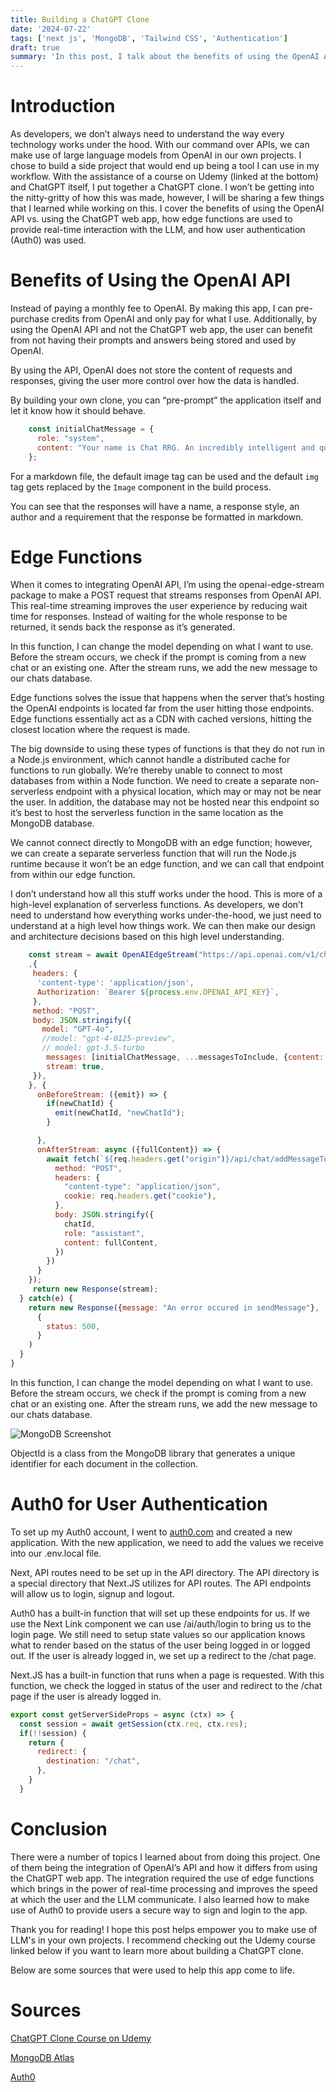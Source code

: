 ```yaml
---
title: Building a ChatGPT Clone
date: '2024-07-22'
tags: ['next js', 'MongoDB', 'Tailwind CSS', 'Authentication']
draft: true
summary: 'In this post, I talk about the benefits of using the OpenAI API in your own apps, edge functions and using Auth0 for user authentication.'
---
```


# Introduction

As developers, we don’t always need to understand the way every technology works under the hood. With our command over APIs, we can make use of large language models from OpenAI in our own projects. I chose to build a side project that would end up being a tool I can use in my workflow. With the assistance of a course on Udemy (linked at the bottom) and ChatGPT itself, I put together a ChatGPT clone. I won’t be getting into the nitty-gritty of how this was made, however, I will be sharing a few things that I learned while working on this. I cover the benefits of using the OpenAI API vs. using the ChatGPT web app, how edge functions are used to provide real-time interaction with the LLM, and how user authentication (Auth0) was used.

<TOCInline toc={props.toc} exclude="Introduction" />

# Benefits of Using the OpenAI API

Instead of paying a monthly fee to OpenAI. By making this app, I can pre-purchase credits from OpenAI and only pay for what I use. Additionally, by using the OpenAI API and not the ChatGPT web app, the user can benefit from not having their prompts and answers being stored and used by OpenAI.

By using the API, OpenAI does not store the content of requests and responses, giving the user more control over how the data is handled.

By building your own clone, you can “pre-prompt” the application itself and let it know how it should behave.

```js
    const initialChatMessage = {
      role: "system",
      content: "Your name is Chat RRG. An incredibly intelligent and quick-thinking AI, that always replies with an enthusiastic and positive energy. You were created by Ryan Griego. Your response must be formatted as markdown."
    };
```

For a markdown file, the default image tag can be used and the default `img` tag gets replaced by the `Image` component in the build process.

You can see that the responses will have a name, a response style, an author and a requirement that the response be formatted in markdown.

# Edge Functions

When it comes to integrating OpenAI API, I’m using the openai-edge-stream package to make a POST request that streams responses from OpenAI API. This real-time streaming improves the user experience by reducing wait time for responses. Instead of waiting for the whole response to be returned, it sends back the response as it’s generated.

In this function, I can change the model depending on what I want to use. Before the stream occurs, we check if the prompt is coming from a new chat or an existing one. After the stream runs, we add the new message to our chats database.

Edge functions solves the issue that happens when the server that’s hosting the OpenAI endpoints is located far from the user hitting those endpoints. Edge functions essentially act as a CDN with cached versions, hitting the closest location where the request is made.

The big downside to using these types of functions is that they do not run in a Node.js environment, which cannot handle a distributed cache for functions to run globally. We’re thereby unable to connect to most databases from within a Node function. We need to create a separate non-serverless endpoint with a physical location, which may or may not be near the user. In addition, the database may not be hosted near this endpoint so it’s best to host the serverless function in the same location as the MongoDB database.

We cannot connect directly to MongoDB with an edge function; however, we can create a separate serverless function that will run the Node.js runtime because it won’t be an edge function, and we can call that endpoint from within our edge function.

I don’t understand how all this stuff works under the hood. This is more of a high-level explanation of serverless functions. As developers, we don’t need to understand how everything works under-the-hood, we just need to understand at a high level how things work. We can then make our design and architecture decisions based on this high level understanding.


```js
    const stream = await OpenAIEdgeStream("https://api.openai.com/v1/chat/completions"
    ,{
     headers: {
      'content-type': 'application/json',
      Authorization: `Bearer ${process.env.OPENAI_API_KEY}`,
     },
     method: "POST",
     body: JSON.stringify({
       model: "GPT-4o",
       //model: "gpt-4-0125-preview",
       // model: gpt-3.5-turbo
        messages: [initialChatMessage, ...messagesToInclude, {content: message, role: "user"}],
        stream: true,
     }),
    }, {
      onBeforeStream: ({emit}) => {
        if(newChatId) {
          emit(newChatId, "newChatId");
        }

      },
      onAfterStream: async ({fullContent}) => {
        await fetch(`${req.headers.get("origin")}/api/chat/addMessageToChat`, {
          method: "POST",
          headers: {
            "content-type": "application/json",
            cookie: req.headers.get("cookie"),
          },
          body: JSON.stringify({
            chatId,
            role: "assistant",
            content: fullContent,
          })
        })
      }
    });
     return new Response(stream);
  } catch(e) {
    return new Response({message: "An error occured in sendMessage"},
      {
        status: 500,
      }
    )
  }
}
```

In this function, I can change the model depending on what I want to use. Before the stream occurs, we check if the prompt is coming from a new chat or an existing one. After the stream runs, we add the new message to our chats database.


![MongoDB Screenshot](/static/images/mongo-db-screenshot.png)

ObjectId is a class from the MongoDB library that generates a unique identifier for each document in the collection.

# Auth0 for User Authentication

To set up my Auth0 account, I went to [auth0.com](https://auth0.com/) and created a new application. With the new application, we need to add the values we receive into our .env.local file.

Next, API routes need to be set up in the API directory. The API directory is a special directory that Next.JS utilizes for API routes. The API endpoints will allow us to login, signup and logout.

Auth0 has a built-in function that will set up these endpoints for us. If we use the Next Link component we can use /ai/auth/login to bring us to the login page. We still need to setup state values so our application knows what to render based on the status of the user being logged in or logged out. If the user is already logged in, we set up a redirect to the /chat page.

Next.JS has a built-in function that runs when a page is requested. With this function, we check the logged in status of the user and redirect to the /chat page if the user is already logged in.

```js
export const getServerSideProps = async (ctx) => {
  const session = await getSession(ctx.req, ctx.res);
  if(!!session) {
    return {
      redirect: {
        destination: "/chat",
      },
    }
  }
```

# Conclusion

There were a number of topics I learned about from doing this project. One of them being the integration of OpenAI’s API and how it differs from using the ChatGPT web app. The integration required the use of edge functions which brings in the power of real-time processing and improves the speed at which the user and the LLM communicate. I also learned how to make use of Auth0 to provide users a secure way to sign and login to the app.

Thank you for reading! I hope this post helps empower you to make use of LLM's in your own projects. I recommend checking out the Udemy course linked below if you want to learn more about building a ChatGPT clone.

Below are some sources that were used to help this app come to life.

# Sources

[ChatGPT Clone Course on Udemy](https://www.udemy.com/course/nextjs-chatgpt/)

[MongoDB Atlas](https://www.mongodb.com/products/platform/atlas-database)

[Auth0](https://auth0.com/)
